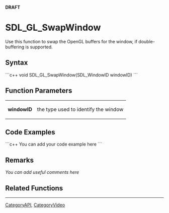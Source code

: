 <!-- pragma section-numbers off -->
<!-- pragma disable-camelcase -->
'''DRAFT'''

= SDL_GL_SwapWindow =
Use this function to swap the OpenGL buffers for the window, if double-buffering is supported.


== Syntax ==
```c++
void SDL_GL_SwapWindow(SDL_WindowID windowID)
```

== Function Parameters ==
{|
|'''windowID'''
|the type used to identify the window
|}

== Code Examples ==
```c++
You can add your code example here
```

== Remarks ==
''You can add useful comments here''

== Related Functions ==

----
[[CategoryAPI]], [[CategoryVideo]]
